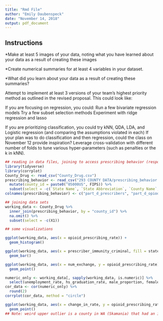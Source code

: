 ```yaml
---
title: "Rmd File"
author: "Emily Daubenspeck"
date: "November 14, 2018"
output: pdf_document
---
```


## Instructions

*Make at least 5 images of your data, noting what you have learned about your data as a result of creating these images

*Create numerical summaries for at least 4 variables in your dataset. 

*What did you learn about your data as a result of creating these summaries?

Attempt to implement at least 3 versions of your team's highest priority method as outlined in the revised proposal. This could look like:

If you are focusing on regression, you could:
Run a few bivariate regression models
Try a few subset selection methods
Experiment with ridge regression and lasso

If you are prioritizing classification, you could try kNN, QDA, LDA, and Logistic regression (and comparing the assumptions violated in each)
If your plan was to do classification and then regression, could the class on November 12 provide inspiration?
Leverage cross-validation with different number of folds to tune various hyper-parameters (such as penalties or the k in kNN).

```r
## reading in data files, joining to access prescribing behavior (response vars)
library(tidyverse)
library(corrplot)
County_Drug <- read_csv("County_Drug.csv")
prescribing_behavior <- read_csv("293 COUNTY DATA/prescribing_behavior.csv") %>%
  mutate(county_id = paste0("05000US", FIPS)) %>%
  subset(select = -c(`State Name`, `State Abbreviation`, `County Name`, `FIPS`))
colnames(prescribing_behavior) <- c("part_d_prescribers", "part_d_opiod_prescribers", "opiod_claims", "extended_release_opioid_claims", "overall_claims", "opioid_prescribing_rate", "extended_release_prescription_rate", "change_in_rate", "county_id")

## joining data sets
working_data <- County_Drug %>%
  inner_join(prescribing_behavior, by = "county_id") %>%
  na.omit() %>%
  subset(select = -c(X1))

```

```r

## some visualizations

ggplot(working_data, aes(x = opioid_prescribing_rate)) + 
  geom_histogram()

ggplot(working_data, aes(x = prescriber_immunity_criminal, fill = state_legislature)) + 
  geom_bar()

ggplot(working_data, aes(x = num_exchange, y = opioid_prescribing_rate)) + 
  geom_point()

numeric_only <- working_data[, sapply(working_data, is.numeric)] %>%
  select(unemployment_rate, hs_graduation_rate, male_proportion, female_proportion, num_exchange, poverty_rate, opioid_prescribing_rate, change_in_rate)
cor_data <- cor(numeric_only) %>%
  round(2)
corrplot(cor_data, method = "circle")

ggplot(working_data, aes(x = change_in_rate, y = opioid_prescribing_rate)) + 
  geom_point()
## Note: weird upper outlier is a county in WA (Skamania) that had an increase in prescribing rate equal to the rate it shows now. This indicates that they might not have had data collected in 2013, or they didn't have any prescribers)
```
